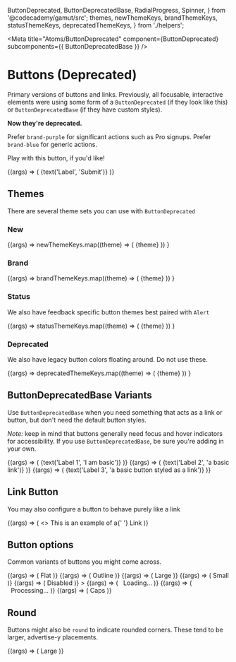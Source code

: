   ButtonDeprecated,
  ButtonDeprecatedBase,
  RadialProgress,
  Spinner,
} from '@codecademy/gamut/src';
  themes,
  newThemeKeys,
  brandThemeKeys,
  statusThemeKeys,
  deprecatedThemeKeys,
} from './helpers';

<Meta
  title="Atoms/ButtonDeprecated"
  component={ButtonDeprecated}
  subcomponents={{ ButtonDeprecatedBase }}
/>

# Buttons (Deprecated)

<StoryStatus status="deprecated" />

Primary versions of buttons and links. Previously, all focusable,
interactive elements were using some form of a `ButtonDeprecated` (if
they look like this) or `ButtonDeprecatedBase` (if they have custom
styles).

**Now they're deprecated.**

Prefer `brand-purple` for significant actions such as Pro signups. Prefer `brand-blue` for generic actions.

Play with this button, if you&apos;d like!

<Canvas>
  <Story name="ButtonDeprecated">
    {(args) => (
      <ButtonDeprecated
        block={boolean('block', false)}
        caps={boolean('caps', false)}
        go={boolean('go', false)}
        link={boolean('link', false)}
        onClick={action('Clicked Button')}
        outline={boolean('outline', false)}
        size={select('size', ['small', 'large', undefined], undefined)}
        theme={select('theme', themes, 'brand-blue')}
        underline={boolean('underline', false)}
      >
        {text('Label', 'Submit')}
      </ButtonDeprecated>
    )}
  </Story>
</Canvas>

<Props of={ButtonDeprecated} />

## Themes

There are several theme sets you can use with `ButtonDeprecated`

### New

<Canvas columns={1}>
  <Story name="New Buttons">
    {(args) =>
      newThemeKeys.map((theme) => (
        <ButtonDeprecated
          key={`${theme}`}
          onClick={action('Clicked Button')}
          style={{ margin: '1rem' }}
          theme={theme}
        >
          {theme}
        </ButtonDeprecated>
      ))
    }
  </Story>
</Canvas>

### Brand

<Canvas columns={1}>
  <Story name="Brand Buttons">
    {(args) =>
      brandThemeKeys.map((theme) => (
        <ButtonDeprecated
          key={`${theme}`}
          onClick={action('Clicked Button')}
          style={{ margin: '1rem' }}
          theme={theme}
        >
          {theme}
        </ButtonDeprecated>
      ))
    }
  </Story>
</Canvas>

### Status

We also have feedback specific button themes best paired with `Alert`

<Canvas>
  <Story name="Status Buttons">
    {(args) =>
      statusThemeKeys.map((theme) => (
        <ButtonDeprecated
          key={`${theme}`}
          onClick={action('Clicked Button')}
          style={{ margin: '1rem' }}
          theme={theme}
        >
          {theme}
        </ButtonDeprecated>
      ))
    }
  </Story>
</Canvas>

### Deprecated

We also have legacy button colors floating around. Do not use these.

<Canvas>
  <Story name="Deprecated">
    {(args) =>
      deprecatedThemeKeys.map((theme) => (
        <ButtonDeprecated
          key={`${theme}`}
          onClick={action('Clicked Button')}
          style={{ margin: '1rem' }}
          theme={theme}
        >
          {theme}
        </ButtonDeprecated>
      ))
    }
  </Story>
</Canvas>

## ButtonDeprecatedBase Variants

Use `ButtonDeprecatedBase` when you need something that acts as a link or
button, but don&apos;t need the default button styles.

_Note:_ keep in mind that buttons generally need focus and hover
indicators for accessibility. If you use `ButtonDeprecatedBase`, be sure you&apos;re
adding in your own.

<Canvas>
  <Story name="ButtonDeprecatedBase">
    {(args) => (
      <ButtonDeprecatedBase>
        {text('Label 1', 'I am basic')}
      </ButtonDeprecatedBase>
    )}
  </Story>
  <Story name="ButtonDeprecatedBase Link">
    {(args) => (
      <ButtonDeprecatedBase href="#">
        {text('Label 2', 'a basic link')}
      </ButtonDeprecatedBase>
    )}
  </Story>
  <Story name="ButtonDeprecatedBase Link Style">
    {(args) => (
      <ButtonDeprecatedBase link>
        {text('Label 3', 'a basic button styled as a link')}
      </ButtonDeprecatedBase>
    )}
  </Story>
</Canvas>

## Link Button

You may also configure a button to behave purely like a link

<Canvas>
  <Story name="Link Button">
    {(args) => (
      <>
        This is an example of a{' '}
        <ButtonDeprecated
          theme={select('theme', themes, 'brand-blue')}
          link
          href="#"
        >
          Link
        </ButtonDeprecated>
      </>
    )}
  </Story>
</Canvas>

## Button options

Common variants of buttons you might come across.

<Canvas columns={1}>
  <Story name="Flat" args={{ theme: 'brand-blue' }}>
    {(args) => (
      <ButtonDeprecated theme="brand-blue" flat href="#">
        Flat
      </ButtonDeprecated>
    )}
  </Story>
  <Story name="Outline">
    {(args) => (
      <ButtonDeprecated
        href="#"
        onClick={action('Clicked Button')}
        outline
        theme="brand-blue"
      >
        Outline
      </ButtonDeprecated>
    )}
  </Story>
  <Story name="Large">
    {(args) => (
      <ButtonDeprecated theme="brand-blue" size="large">
        Large
      </ButtonDeprecated>
    )}
  </Story>
  <Story name="Small">
    {(args) => (
      <ButtonDeprecated
        href="#"
        onClick={action('Clicked Button')}
        size="small"
        theme="brand-blue"
      >
        Small
      </ButtonDeprecated>
    )}
  </Story>
  <Story name="Disabled ">
    {(args) => (
      <ButtonDeprecated theme="brand-blue" disabled>
        Disabled
      </ButtonDeprecated>
    )}
    >
  </Story>
  <Story name="Loading">
    {(args) => (
      <ButtonDeprecated theme="brand-blue">
        <Spinner />
        &nbsp;&nbsp;Loading...
      </ButtonDeprecated>
    )}
  </Story>
  <Story name="Processing">
    {(args) => (
      <ButtonDeprecated theme="brand-blue">
        <RadialProgress value={[0, 100]} duration={5000} />
        &nbsp;&nbsp;Processing...
      </ButtonDeprecated>
    )}
  </Story>
  <Story name="Caps">
    {(args) => (
      <ButtonDeprecated theme="brand-blue" caps href="#">
        Caps
      </ButtonDeprecated>
    )}
  </Story>
</Canvas>

## Round

Buttons might also be `round` to indicate rounded corners. These tend to
be larger, advertise-y placements.

<Canvas>
  <Story name="Round">
    {(args) => (
      <ButtonDeprecated theme="brand-blue" size="large" round>
        Large
      </ButtonDeprecated>
    )}
  </Story>
</Canvas>
